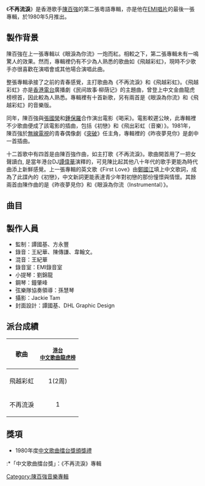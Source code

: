 {{Infobox Album
| name		= 不再流泪
| type		= [[專輯|專輯]]
| artist	= [[陳百強|陳百強]]
| cover		= 陳百強_不再流淚_Cover.jpg
| background  = 
| released	= 1980年5月
| recorded	= 1980年
| genre		= [[粵語流行音樂|粵語流行音樂]]
| length	= 41:32
| label		= [[百代唱片_(香港)|EMI唱片 (香港)]]
| producer	= 譚國基、方永豐
| prev_title = [[First_Love_(陳百強專輯)|First Love]]
| prev_year  = 1979 <!-- 9月 -->
| next_title = [[幾分鐘的約會|幾分鐘的約會]]
| next_year  = 1980 <!-- 12月 -->
}}

《'''不再流淚'''》是香港歌手[[陳百強|陳百強]]的第二張粵語專輯，亦是他在[[百代唱片_(香港)|EMI唱片]]的最後一張專輯，於1980年5月推出。

==製作背景==
陳百強在上一張專輯以《眼淚為你流》一炮而紅。相較之下，第二張專輯未有一鳴驚人的效果。然而，專輯裡仍有不少為人熟悉的歌曲如《飛越彩虹》，現時不少歌手亦很喜歡在演唱會或其他場合演唱此曲。

整張專輯承接了之前的青春感覺，主打歌曲為《不再流淚》和《飛越彩虹》。《飛越彩虹》亦是[[香港電台|香港電台]]廣播劇《民间故事·柳荫记》的主題曲，曾登上中文金曲龍虎榜榜首，因此較為人熟悉。專輯裡有十首新歌，另有兩首是《眼淚為你流》和《飛越彩虹》的音樂版。

同年，陳百強與[[張國榮|張國榮]]和[[鍾保羅|鍾保羅]]合作演出電影《喝采》。電影較遲公映，此專輯裡不少歌曲便成了該電影的插曲，包括《初戀》和《飛出彩虹（音樂）》。1981年，陳百強於[[無線電視|無線電視]]的青春偶像劇《[[突破|突破]]》任主角，專輯裡的《昨夜夢見你》是劇中一首插曲。

十二首歌中有四首是由陳百強作曲，如主打歌《不再流淚》。歌曲開首用了一把女聲讀白, 是當年港台DJ[[譚偉華|譚偉華]]演釋的，可見陳比起其他八十年代的歌手更能為時代曲添上新鮮感覺。上一張專輯的英文歌《First Love》由[[鄭國江|鄭國江]]填上中文歌詞，成為了此諜內的《初戀》，中文新詞更能表達青少年對初戀的那份憧憬與情懷。其餘兩首由陳作曲的是《昨夜夢見你》和《眼淚為你流（Instrumental）》。

==曲目==
{{Tracklist
| collapsed = 
| headline = 
| font_size = 
| total_length = 41:32

| all_writing = 
| all_music = 
| all_lyrics = 
| all_arranger = 
| all_producer = 譚國基、方永豐
| all_except = 

| extra_column =

| title1 = 不再流淚
| note1 =
| longnote1 = '''第二主打'''<br>女聲：譚偉華
| music1 = 陳百強
| lyrics1 = [[鄭國江|鄭國江]]
| arranger1 = [[鍾肇峰|鍾肇峰]]
| extra1 = 
| length1 = 4:15

| title2 = 昨夜夢見你
| note2 =
| longnote2 = 無線電視劇《[[突破|突破]]》插曲
| music2 = 陳百強
| lyrics2 = 鄭國江
| arranger2 = 鍾肇峰
| extra2 = 
| length2 = 3:42

| title3 = 熱舞太奇妙
| note3 = 
| longnote3 = 
| music3 = [[梁兆基|梁兆基]]
| lyrics3 = 鄭國江
| arranger3 = 梁兆基
| extra3 = 
| length3 = 3:02

| title4 = 我心裡在唱
| note4 = 
| longnote4 = 
| music4 = 鍾肇峰
| lyrics4 = 湯正川
| arranger4 = 鍾肇峰
| extra4 = 
| length4 = 2:23

| title5 = 初戀
| note5 = 
| longnote5 = 原曲為《First Love》，收錄於陳百強的[[眼淚為你流|《First Love》]]專輯<br>電影《喝采》插曲
| music5 = 陳百強
| lyrics5 = 鄭國江
| arranger5 = [[顧嘉煇|顧嘉煇]]
| extra5 = 
| length5 = 3:38

| title6 = 眼淚為你流 (音樂)
| note6 =
| longnote6 = 
| music6 = 陳百強
| lyrics6 = 	—
| arranger6 = 鍾肇峰
| extra6 = 
| length6 = 3:33

| title7 = 飛越彩虹
| note7 = 香港電台廣播劇《民間故事·柳蔭記》主題曲
| longnote7 = '''第一主打'''<br>广播剧《民间故事·柳荫记》于1980.05.09首播
| music7 = 鍾肇峰
| lyrics7 = 鄭國江
| arranger7 = 鍾肇峰
| extra7 = 
| length7 = 3:39

| title8 = 傷得幾多次
| note8 = 
| longnote8 = 
| music8 = 陳德堅
| lyrics8 = 鄭國江
| arranger8 = 鍾肇峰
| extra8 = 
| length8 = 4:32

| title9 = 何必相識
| note9 = 
| longnote9 = 
| music9 = 陳德堅
| lyrics9 = 鄭國江
| arranger9 = 梁兆基
| extra9 = 
| length9 = 3:42

| title10 = 加減乘除
| note10 = 
| longnote10 = 
| music10 = [[黃思雯|黃思雯]]
| lyrics10 = 鄭國江
| arranger10 = 鍾肇峰
| extra10 = 
| length10 = 3:55

| title11 = 前路點走過
| note11 = 
| longnote11 = 
| music11 = 梁兆基
| lyrics11 = 鄭國江
| arranger11 = 梁兆基
| extra11 = 
| length11 = 3:14

| title12 = 飛越彩虹 (音樂)
| note12 = 
| longnote12 = 
| music12 = 鍾肇峰
| lyrics12 = 	—
| arranger12 = 鍾肇峰
| extra12 = 
| length12 = 1:57
}}

==製作人員==
*監制：譚國基、方永豐
*錄音：王紀華、陳傳謙、韋翰文。
*混音：王紀華
*錄音室：EMI錄音室
*小提琴：劉錦龍
*鋼琴：鐘肇峰
*弦樂隊協奏領導：孫慧琴
*攝影：Jackie Tam
*封面設計：譚國基、DHL Graphic Design

==派台成績==
{| class="wikitable"
|-
! 歌曲
! <small>[[歷年中文歌曲龍虎榜冠軍歌曲|港台<br>中文歌曲龍虎榜]]</small>
|-
| 飛越彩虹
| style="text-align:center;"|1(2周)
|-
| 不再流淚
| style="text-align:center;"|1
|}

==獎項==
*1980年度[[中文歌曲擂台獎頒獎禮|中文歌曲擂台獎頒獎禮]]
:*「中文歌曲擂台獎」：《不再流淚》專輯

{{陳百強}}
[[Category:陳百強音樂專輯|Category:陳百強音樂專輯]]